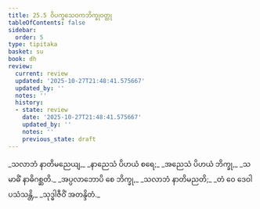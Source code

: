 ```yaml
---
title: 25.5 ဝိပက္ခသေဝကဘိက္ခုဝတ္ထု
tableOfContents: false
sidebar:
  order: 5
type: tipitaka
basket: su
book: dh
review:
  current: review
  updated: '2025-10-27T21:48:41.575667'
  updated_by: ''
  notes: ''
  history:
  - state: review
    date: '2025-10-27T21:48:41.575667'
    updated_by: ''
    notes: ''
    previous_state: draft
---
```



<ReviewStatus review={frontmatter.review} showDetails={true} />

<HypothesisAnnotation frontmatter={frontmatter} />

<DynamicBreadcrumb />

<Division number="365" book="dh" e="ch" v="18" p="66">

<Paragraph number="392" type="verses" book="dh">
_သလာဘံ နာတိမညေယျ,_  
_နာညေသံ ပိဟယံ စရေ;_  
_အညေသံ ပိဟယံ ဘိက္ခု,_  
_သမာဓိံ နာဓိဂစ္ဆတိ._  

</Paragraph>

</Division>
<Division number="366" book="dh" e="ch" v="18" p="66">

<Paragraph number="393" type="verses" book="dh">
_အပ္ပလာဘောပိ စေ ဘိက္ခု,_  
_သလာဘံ နာတိမညတိ;_  
_တံ ဝေ ဒေဝါ ပသံသန္တိ,_  
_သုဒ္ဓါဇီဝိံ အတန္ဒိတံ._
</Paragraph>
</Division>
